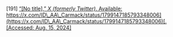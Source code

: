 \[191\]	[“\[No title\],” *X (formerly Twitter)*. Available:](http://paperpile.com/b/Lj1YHA/2IIps) [https://x.com/ID\_AA\_Carmack/status/1799147185793348006](https://x.com/ID\_AA\_Carmack/status/1799147185793348006)[. \[Accessed: Aug. 15, 2024\]](http://paperpile.com/b/Lj1YHA/2IIps)